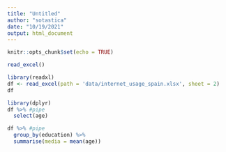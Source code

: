 ```yaml
---
title: "Untitled"
author: "sotastica"
date: "10/19/2021"
output: html_document
---
```


```r
knitr::opts_chunk$set(echo = TRUE)
```

```r
read_excel()
```

```r
library(readxl)
df <- read_excel(path = 'data/internet_usage_spain.xlsx', sheet = 2)
df
```

```r
library(dplyr)
df %>% #pipe
  select(age)
```


```r
df %>% #pipe
  group_by(education) %>% 
  summarise(media = mean(age))
```

